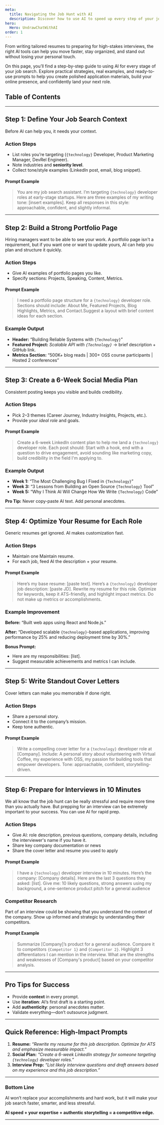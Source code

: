 ```yaml
---
meta:
  title: Navigating the Job Hunt with AI
  description: Discover how to use AI to speed up every step of your job search from building a portfolio to customizing resumes, writing compelling cover letters, creating a social media strategy, preparing for interviews, and even your take-home assignments.
hero:
  Hero: UndrawChatWithAI
order: 1
---
```



<TextContainer background="light" showBackToTopLink={false}>

<LeadText>

From writing tailored resumes to preparing for high-stakes interviews, the right AI tools can help you move faster, stay organized, and stand out without losing your personal touch.

On this page, you’ll find a step-by-step guide to using AI for every stage of your job search. Explore practical strategies, real examples, and ready-to-use prompts to help you create polished application materials, build your online presence, and confidently land your next role.

</LeadText>

</TextContainer>

## Table of Contents

<TextContainer>

---

## Step 1: Define Your Job Search Context

Before AI can help you, it needs your context.

### **Action Steps**

- List roles you’re targeting (`{technology}` Developer, Product Marketing Manager, DevRel Engineer).
- Note industries and **seniority level**.
- Collect tone/style examples (LinkedIn post, email, blog snippet).

#### **Prompt Example**

> You are my job search assistant. I’m targeting `{technology}` developer roles at early-stage startups.
> Here are three examples of my writing tone: [insert examples]. Keep all responses in this style: approachable, confident, and slightly informal.

---

## Step 2: Build a Strong Portfolio Page

Hiring managers want to be able to see your work. A portfolio page isn't a requirement, but if you want one or want to update yours, AI can help you plan and structure it quickly.

### **Action Steps**

- Give AI examples of portfolio pages you like.
- Specify sections: Projects, Speaking, Content, Metrics.

#### **Prompt Example**

> I need a portfolio page structure for a `{technology}` developer role. Sections should include: About Me, Featured Projects, Blog Highlights, Metrics, and Contact.Suggest a layout with brief content ideas for each section.

### **Example Output**

- **Header:** “Building Reliable Systems with `{Technology}`”
- **Featured Project:** _Scalable API with `{Technology}`_ → brief description + GitHub link.
- **Metrics Section:** “500K+ blog reads | 300+ OSS course participants | Hosted 2 conferences”

---

## Step 3: Create a 6-Week Social Media Plan

Consistent posting keeps you visible and builds credibility.

### **Action Steps**

- Pick 2–3 themes (Career Journey, Industry Insights, Projects, etc.).
- Provide your _ideal role_ and goals.

#### **Prompt Example**

> Create a 6-week LinkedIn content plan to help me land a `{technology}` developer role. Each post should: Start with a hook, end with a question to drive engagement, avoid sounding like marketing copy, build credibility in the field I'm applying to.

### **Example Output**

- **Week 1:** “The Most Challenging Bug I Fixed in `{Technology}`”
- **Week 3:** “3 Lessons from Building an Open Source `{Technology}` Tool”
- **Week 5:** “Why I Think AI Will Change How We Write `{Technology}` Code”

**Pro Tip:** Never copy-paste AI text. Add personal anecdotes.

---

## Step 4: Optimize Your Resume for Each Role

Generic resumes get ignored. AI makes customization fast.

### **Action Steps**

- Maintain one Maintain resume.
- For each job, feed AI the description + your resume.

#### **Prompt Example**

> Here’s my base resume: [paste text]. Here’s a `{technology}` developer job description: [paste JD]. Rewrite my resume for this role. Optimize for keywords, keep it ATS-friendly, and highlight impact metrics. Do not make up metrics or accomplishments.

### **Example Improvement**

**Before:**
“Built web apps using React and Node.js.”

**After:**
“Developed scalable `{technology}`-based applications, improving performance by 25% and reducing deployment time by 30%.”

**Bonus Prompt:**

- Here are my responsibilities: [list].
- Suggest measurable achievements and metrics I can include.

---

## Step 5: Write Standout Cover Letters

Cover letters can make you memorable if done right.

### **Action Steps**

- Share a personal story.
- Connect it to the company’s mission.
- Keep tone authentic.

#### **Prompt Example**

> Write a compelling cover letter for a `{technology}` developer role at [Company]. Include: A personal story about volunteering with Virtual Coffee, my experience with OSS, my passion for building tools that empower developers. Tone: approachable, confident, storytelling-driven.

---

## Step 6: Prepare for Interviews in 10 Minutes

We all know that the job hunt can be really stressful and require more time than you actually have. But prepping for an interview can be extremely important to your success. You can use AI for rapid prep.

### **Action Steps**

- Give AI: role description, previous questions, company details, including the interviewer's name if you have it.
- Share key company documentation or news
- Share the cover letter and resume you used to apply

#### **Prompt Example**

> I have a `{technology}` developer interview in 10 minutes. Here’s the company: [Company details]. Here are the last 3 questions they asked: [list].
> Give me: 10 likely questions, strong answers using my background, a one-sentence product pitch for a general audience

### Competitor Research

Part of an interview could be showing that you understand the context of the company. Show up informed and strategic by understanding their competitors.

#### **Prompt Example**

> Summarize [Company]’s product for a general audience. Compare it to competitors `{Competitor 1}` and `{Competitor 2}`. Highlight 3 differentiators I can mention in the interview. What are the strengths and weaknesses of [Company's product] based on your competitor analysis.

---

## Pro Tips for Success

- Provide **context** in every prompt.
- Use **iteration**: AI’s first draft is a starting point.
- Add **authenticity**: personal anecdotes matter.
- Validate everything—don’t outsource judgment.

---

## Quick Reference: High-Impact Prompts

1. **Resume:**
   _“Rewrite my resume for this job description. Optimize for ATS and emphasize measurable impact.”_
2. **Social Plan:**
   _“Create a 6-week LinkedIn strategy for someone targeting `{technology}` developer roles.”_
3. **Interview Prep:**
   _“List likely interview questions and draft answers based on my experience and this job description.”_

---

### **Bottom Line**

AI won’t replace your accomplishments and hard work, but it will make your job search faster, smarter, and less stressful.

**AI speed + your expertise + authentic storytelling = a competitive edge.**

---

</TextContainer>
